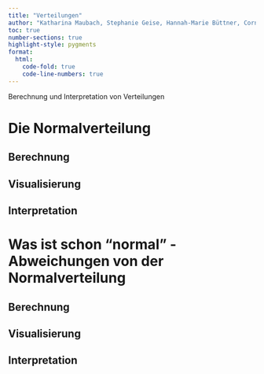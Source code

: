 ```yaml
---
title: "Verteilungen"
author: "Katharina Maubach, Stephanie Geise, Hannah-Marie Büttner, Cornelius Puschmann, & Patrick Zerrer"
toc: true
number-sections: true
highlight-style: pygments
format:
  html:
    code-fold: true
    code-line-numbers: true
---
```


Berechnung und Interpretation von Verteilungen

# Die Normalverteilung

## Berechnung

## Visualisierung

## Interpretation

# Was ist schon "normal" - Abweichungen von der Normalverteilung

## Berechnung

## Visualisierung

## Interpretation
